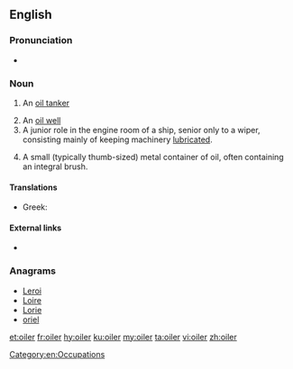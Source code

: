 ==English==

===Pronunciation===
* {{rhymes|ɔɪlə(r)|lang=en}}

===Noun===
{{en-noun}}

# {{context|nautical|lang=en}} An [[oil tanker]]
# An [[oil well]]
# A junior role in the engine room of a ship, senior only to a wiper, consisting mainly of keeping machinery [[lubricate]]d.
# {{context|firearms}} A small (typically thumb-sized) metal container of oil, often containing an integral brush. 
====Translations====
{{trans-see|ship|oil tanker}}
{{trans-see|oil well|oil well}}

{{trans-top|ship operative}}
* Greek: {{t+|el|λαδάς|m}}
{{trans-mid}}
{{trans-bottom}}

====External links====
* {{pedialite}}

===Anagrams===
* [[Leroi#English|Leroi]]
* [[Loire#English|Loire]]
* [[Lorie#English|Lorie]]
* [[oriel#English|oriel]]

[[Category:en:Occupations]]

[[et:oiler]]
[[fr:oiler]]
[[hy:oiler]]
[[ku:oiler]]
[[my:oiler]]
[[ta:oiler]]
[[vi:oiler]]
[[zh:oiler]]